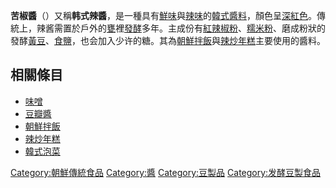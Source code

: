 {{Multiple issues|
{{Expand language|1=ko|time=2021-05-21T10:50:28+00:00}}
{{Unreferenced|time=2021-05-21T10:50:28+00:00}}
}}
{{Infobox food
| name             = ''苦椒醬''
| image            = Kimchi and Gochujang by johl.jpg
| caption          = 
| alternate_name   = 韓式辣醬
| country          = [[朝鮮_(地區)|韓國]]
| region           = 
| national_cuisine = [[韓國料理|韓國料理]]
| creator          = 
| year             = 
| mintime          = 
| maxtime          = 
| type             = 
| course           = 
| served           = 
| main_ingredient  = ''{{Link-en|Gochu-garu|Gochu-garu|韓式辣椒}}'' （辣椒粉）, [[糯稻|糯米]], ''{{Link-en|meju|meju|韓式腐乳}}粉''
| minor_ingredient = 
| variations       = 
| serving_size     = 
| calories         = 
| calories_ref     = 
| protein          = 
| fat              = 
| carbohydrate     = 
| glycemic_index   = 
| similar_dish     = 
| other            = [[Harmonized_System|HS code]]: 2103.90.1030
}}
{{Infobox Korean name
|caption=商品包裝的苦椒醬
|hangul=고추장
|hanja=苦椒醬
|rr=gochu-jang
|mr=koch'u-chang
}}
{{韩国料理}}
'''苦椒醬'''（{{lang-ko|고추장}}）又稱'''韩式辣醬'''，是一種具有[[鮮味|鮮味]]與[[辣味|辣味]]的[[朝鮮|韓式]][[醬料|醬料]]，顏色呈[[紅色|深紅色]]。傳統上，辣酱需置於戶外的[[甕|甕]]裡[[發酵|發酵]]多年。主成份有[[辣椒|紅辣椒粉]]、[[糯米|糯米粉]]、磨成粉狀的發酵[[黃豆|黃豆]]、[[食鹽|食鹽]]，也会加入少许的糖。其為[[朝鮮拌飯|朝鮮拌飯]]與[[辣炒年糕|辣炒年糕]]主要使用的醬料。

==相關條目==
*[[味噌|味噌]]
*[[豆瓣醬|豆瓣醬]]
*[[朝鮮拌飯|朝鮮拌飯]]
*[[辣炒年糕|辣炒年糕]]
*[[韓式泡菜|韓式泡菜]]
 
{{Ingredients-stub}}
{{Korea-stub}}
{{Sociology-stub}}
{{Culture-stub}}
{{辣醬|state=collapsed}}
{{调味品}}

[[Category:朝鮮傳統食品|Category:朝鮮傳統食品]]
[[Category:醬|Category:醬]]
[[Category:豆製品|Category:豆製品]]
[[Category:发酵豆製食品|Category:发酵豆製食品]]